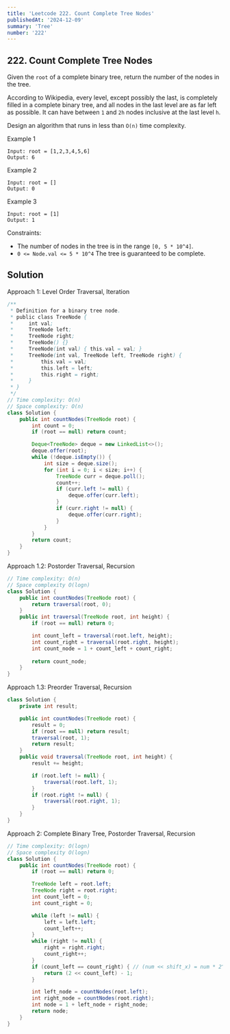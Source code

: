 ```yaml
---
title: 'Leetcode 222. Count Complete Tree Nodes'
publishedAt: '2024-12-09'
summary: 'Tree'
number: '222'
---
```


## 222. Count Complete Tree Nodes

Given the `root` of a complete binary tree, return the number of the nodes in the tree.

According to Wikipedia, every level, except possibly the last, is completely filled in a complete binary tree, and all nodes in the last level are as far left as possible. 
It can have between `1` and `2h` nodes inclusive at the last level `h`.

Design an algorithm that runs in less than `O(n)` time complexity.


Example 1
`````
Input: root = [1,2,3,4,5,6]
Output: 6
`````

Example 2
`````
Input: root = []
Output: 0
`````

Example 3
`````
Input: root = [1]
Output: 1
`````


Constraints:

- The number of nodes in the tree is in the range `[0, 5 * 10^4]`.
- `0 <= Node.val <= 5 * 10^4`
The tree is guaranteed to be complete.


## Solution
Approach 1: Level Order Traversal, Iteration
````JAVA
/**
 * Definition for a binary tree node.
 * public class TreeNode {
 *     int val;
 *     TreeNode left;
 *     TreeNode right;
 *     TreeNode() {}
 *     TreeNode(int val) { this.val = val; }
 *     TreeNode(int val, TreeNode left, TreeNode right) {
 *         this.val = val;
 *         this.left = left;
 *         this.right = right;
 *     }
 * }
 */
// Time complexity: O(n)
// Space complexity: O(n)
class Solution {    
    public int countNodes(TreeNode root) {
        int count = 0;
        if (root == null) return count;

        Deque<TreeNode> deque = new LinkedList<>();
        deque.offer(root);
        while (!deque.isEmpty()) {
            int size = deque.size();
            for (int i = 0; i < size; i++) {
                TreeNode curr = deque.poll();
                count++;
                if (curr.left != null) {
                    deque.offer(curr.left);
                }
                if (curr.right != null) {
                    deque.offer(curr.right);
                }
            }
        }
        return count;
    }
}
````

Approach 1.2: Postorder Traversal, Recursion
````JAVA
// Time complexity: O(n)
// Space complexity O(logn)
class Solution {
    public int countNodes(TreeNode root) {
        return traversal(root, 0);
    }
    public int traversal(TreeNode root, int height) {
        if (root == null) return 0;

        int count_left = traversal(root.left, height);
        int count_right = traversal(root.right, height);
        int count_node = 1 + count_left + count_right;
        
        return count_node;
    }
}
````

Approach 1.3: Preorder Traversal, Recursion
````JAVA
class Solution {
    private int result;

    public int countNodes(TreeNode root) {
        result = 0;
        if (root == null) return result;
        traversal(root, 1);
        return result;
    }
    public void traversal(TreeNode root, int height) {
        result += height;

        if (root.left != null) {
            traversal(root.left, 1);
        }
        if (root.right != null) {
            traversal(root.right, 1);
        }
    }
}
````

Approach 2: Complete Binary Tree, Postorder Traversal, Recursion
````JAVA
// Time complexity: O(logn)
// Space complexity O(logn)
class Solution {
    public int countNodes(TreeNode root) {
        if (root == null) return 0;

        TreeNode left = root.left;
        TreeNode right = root.right;
        int count_left = 0;
        int count_right = 0;

        while (left != null) {
            left = left.left;
            count_left++;
        }
        while (right != null) {
            right = right.right;
            count_right++;
        }
        if (count_left == count_right) { // (num << shift_x) = num * 2^(shift_x)
            return (2 << count_left) - 1;
        }

        int left_node = countNodes(root.left);
        int right_node = countNodes(root.right);
        int node = 1 + left_node + right_node;
        return node;
    }
}
````